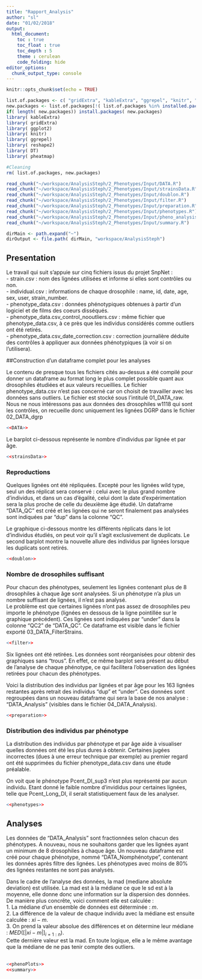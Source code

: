 ```yaml
---
title: "Rapport_Analysis"
author: "sl"
date: "01/02/2018"
output: 
  html_document:
    toc : true
    toc_float : true
    toc_depth : 5
    theme : cerulean
    code_folding: hide
editor_options: 
  chunk_output_type: console
---
```


```r
knitr::opts_chunk$set(echo = TRUE)

list.of.packages <- c( "gridExtra", "kableExtra", "ggrepel", "knitr", "DT", "pheatmap")
new.packages <- list.of.packages[!( list.of.packages %in% installed.packages()[,"Package"])]
if( length( new.packages)) install.packages( new.packages)
library( kableExtra)
library( gridExtra)
library( ggplot2)
library( knitr)
library( ggrepel)
library( reshape2)
library( DT)
library( pheatmap)

#Cleaning 
rm( list.of.packages, new.packages)
```

```r
read_chunk("~/workspace/AnalysisSteph/2_Phenotypes/Input/DATA.R")
read_chunk("~/workspace/AnalysisSteph/2_Phenotypes/Input/strainsData.R")
read_chunk("~/workspace/AnalysisSteph/2_Phenotypes/Input/doublon.R")
read_chunk("~/workspace/AnalysisSteph/2_Phenotypes/Input/filter.R")
read_chunk("~/workspace/AnalysisSteph/2_Phenotypes/Input/preparation.R")
read_chunk("~/workspace/AnalysisSteph/2_Phenotypes/Input/phenotypes.R")
read_chunk("~/workspace/AnalysisSteph/2_Phenotypes/Input/pheno_analysis.R")
read_chunk("~/workspace/AnalysisSteph/2_Phenotypes/Input/summary.R")

dirMain <- path.expand("~")
dirOutput <- file.path( dirMain, "workspace/AnalysisSteph")
```

## Presentation 

Le travail qui suit s'appuie sur cinq fichiers issus du projet SnpNet :   
- strain.csv : nom des lignées utilisées et informe si elles sont contrôles ou non.  
- individual.csv : informations de chaque drosophile : name, id, date, age, sex, user, strain_number.   
- phenotype_data.csv : données phénotypiques obtenues à partir d'un logiciel et de films des coeurs disséqués.     
- phenotype_data.csv_control_nooutliers.csv : même fichier que phenotype_data.csv, à ce près que les individus considérés comme outliers ont été retirés.   
- phenotype_data.csv_date_correction.csv : correction journalière déduite des contrôles à appliquer aux données phénotypiques (à voir si on l'utilisera).   
 
##Construction d'un dataframe complet pour les analyses

Le contenu de presque tous les fichiers cités au-dessus a été compilé pour donner un dataframe au format long le plus complet possible quant aux drosophiles étudiées et aux valeurs recueillies. Le fichier phenotype_data.csv n'est pas concerné car on choisit de travailler avec les données sans outliers. Le fichier est stocké sous l'intitulé 01_DATA_raw. Nous ne nous intéressons pas aux données des drosophiles w1118 qui sont les contrôles, on recueille donc uniquement les lignées DGRP dans le fichier 02_DATA_dgrp

```r
<<DATA>>
```

Le barplot ci-dessous représente le nombre d'individus par lignée et par âge. 

```r
<<strainsData>>
```

### Reproductions

Quelques lignées ont été répliquées. Excepté pour les lignées wild type, seul un des réplicat sera conservé : celui avec le plus grand nombre d'individus, et dans un cas d'égalité, celui dont la date d'expérimentation sera la plus proche de celle du deuxième âge étudié. Un dataframe "DATA_QC" est créé et les lignées qui ne seront finalement pas analysées sont indiquées par "dup" dans la colonne "QC".

Le graphique ci-dessous montre les différents réplicats dans le lot d'individus étudiés, on peut voir qu'il s'agit exclusivement de duplicats. Le second barplot montre la nouvelle allure des individus par lignées lorsque les duplicats sont retirés. 

```r
<<doublon>>
```


### Nombre de drosophiles suffisant

Pour chacun des phénotypes, seulement les lignées contenant plus de 8 drosophiles à chaque âge sont analysées. Si un phénotype n'a plus un nombre suffisant de lignées, il n'est pas analysé.   
Le problème est que certaines lignées n'ont pas assez de drosophiles peu importe le phénotype (lignées en dessous de la ligne pointillée sur le graphique précédent). Ces lignées sont indiquées par "under" dans la colonne "QC2" de "DATA_QC". Ce dataframe est visible dans le fichier exporté 03_DATA_FilterStrains.

```r
<<filter>>
```

Six lignées ont été retirées. Les données sont réorganisées pour obtenir des graphiques sans "trous". En effet, ce même barplot sera présent au début de l'analyse de chaque phénotype, ce qui facilitera l'observation des lignées retirées pour chacun des phénotypes. 

Voici la distribution des individus par lignées et par âge pour les 163 lignées restantes après retrait des individus "dup" et "under". Ces données sont regroupées dans un nouveau dataframe qui sera la base de nos analyse : "DATA_Analysis" (visibles dans le fichier 04_DATA_Analysis). 

```r
<<preparation>>
```

### Distribution des individus par phénotype

La distribution des individus par phénotype et par âge aide à visualiser quelles données ont été les plus dures à obtenir. Certaines jugées incorrectes (dues à une erreur technique par exemple) au premier regard ont été supprimées du fichier phenotype_data.csv dans une étude préalable.  

On voit que le phénotype Pcent_DI_sup3 n'est plus représenté par aucun individu. Etant donné le faible nombre d'invididus pour certaines lignées, telle que Pcent_Long_DI, il serait statistiquement faux de les analyser. 

```r
<<phenotypes>>
```

## Analyses

Les données de "DATA_Analysis" sont fractionnées selon chacun des phénotypes. A nouveau, nous ne souhaitons garder que les lignées ayant un minimum de 8 drosophiles à chaque âge. Un nouveau dataframe est créé pour chaque phénotype, nommé "DATA_Nomphénotype", contenant les données après filtre des lignées. Les phénotypes avec moins de 80% des lignées restantes ne sont pas analysés.

Dans le cadre de l'analyse des données, la mad (mediane absolute deviation) est utilisée. La mad est à la médiane ce que le sd est à la moyenne, elle donne donc une information sur la dispersion des données. De manière plus concrête, voici comment elle est calculée :   
1. La médiane d'un ensemble de données est déterminée :  $m$.    
2. La différence de la valeur de chaque individu avec la médiane est ensuite calculée : $xi-m$.    
3. On prend la valeur absolue des différences et on détermine leur médiane : $MED([ |xi-m| ]_{i=1:n})$.    
Cette dernière valeur est la mad. En toute logique, elle a le même avantage que la médiane de ne pas tenir compte des outliers.    
<br>   

```r
<<phenoPlots>>
<<summary>>
```




